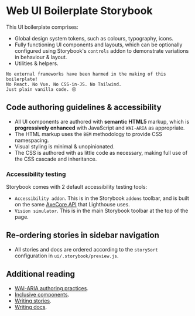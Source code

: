 <Meta title="Web UI Storybook/Introduction" />

# Web UI Boilerplate Storybook
This UI boilerplate comprises:
- Global design system tokens, such as colours, typography, icons.
- Fully functioning UI components and layouts, which can be optionally configured using Storybook's `controls` addon to demonstrate variations in behaviour & layout.
- Utilities & helpers.

```
No external frameworks have been harmed in the making of this boilerplate!
No React. No Vue. No CSS-in-JS. No Tailwind.
Just plain vanilla code. 😜
```

## Code authoring guidelines & accessibility
- All UI components are authored with **semantic HTML5** markup, which is **progressively enhanced** with JavaScript and `WAI-ARIA` as appropriate.
- The HTML markup uses the `BEM` methodology to provide CSS namespacing.
- Visual styling is minimal & unopinionated.
- The CSS is authored with as little code as necessary, making full use of the CSS cascade and inheritance.

### Accessibility testing
Storybook comes with 2 default accessibility testing tools:
- `Accessibility addon`. This is in the Storybook `addons` toolbar, and is built on the same [AxeCore API](https://www.deque.com/axe/) that Lighthouse uses.
- `Vision simulator`. This is in the main Storybook toolbar at the top of the page.

## Re-ordering stories in sidebar navigation
- All stories and docs are ordered according to the `storySort` configuration in `ui/.storybook/preview.js`.

## Additional reading
- [WAI-ARIA authoring practices](https://www.w3.org/WAI/ARIA/apg/).
- [Inclusive components](https://inclusive-components.design/).
- [Writing stories](https://storybook.js.org/docs/react/writing-stories/introduction).
- [Writing docs](https://storybook.js.org/docs/react/writing-docs/introduction).
